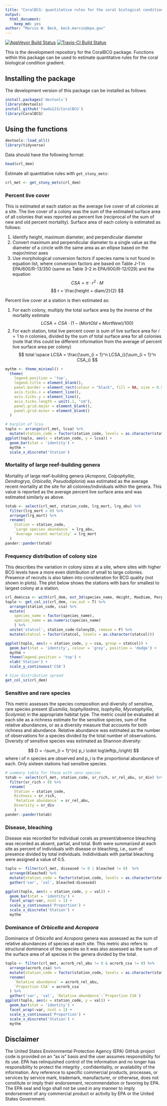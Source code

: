 ```yaml
---
title: "CoralBCG: quantitative rules for the coral biological condition gradient"
output: 
  html_document:
    keep_md: yes
author: "Marcus W. Beck, beck.marcus@epa.gov"
---
```


[![AppVeyor Build Status](https://ci.appveyor.com/api/projects/status/github/fawda123/coral_bcg?branch=master&svg=true)](https://ci.appveyor.com/project/fawda123/coral_bcg)
[![Travis-CI Build Status](https://travis-ci.org/fawda123/coral_bcg.svg?branch=master)](https://travis-ci.org/fawda123/coral_bcg)

This is the development repository for the CoralBCG package. Functions within this package can be used to estimate quantitative rules for the coral biological condition gradient.

## Installing the package

The development version of this package can be installed as follows:

```r
install.packages('devtools')
library(devtools)
install_github('fawda123/CoralBCG')
library(CoralBCG)
```

## Using the functions

```r
devtools::load_all()
library(tidyverse)
```
Data should have the following format:
```r
head(crl_dem)
```

Estimate all quantitative rules with `get_stony_mets`:
```r
crl_met <- get_stony_mets(crl_dem)
```

### Percent live cover

This is estimated at each station as the average live cover of all colonies at a site.  The live cover of a colony was the sum of the estimated surface area of all colonies that was reported as percent live (reciprocal of the sum of new and old percent mortality).  Surface area of each colony is estimated as follows:

 1. Identify height, maximum diameter, and perpendicular diameter
 2. Convert maximum and perpendicular diameter to a single value as the diameter of a ciricle with the same area as an ellipse based on the major/minor axes
 3. Use morphological conversion factors if species name is not found in equation list, where conversion factors are based on Table J-1 in EPA/600/R-13/350 (same as Table 3-2 in EPA/600/R-12/029) and the equation 
$$
CSA = \pi \cdot r^2 \cdot M 
$$
$$
r = \frac{height + diam/2}{2}
$$

Percent live cover at a station is then estimated as:

1. For each colony, multiply the total surface area by the inverse of the mortality estimate
$$
LCSA = CSA \cdot \left(1 - \left(MortOld + MortNew\right)/100\right)
$$
2. For each station, total live percent cover is sum of live surface area for $i = 1$ to $n$ colonies, divided by the sum of total surface area for all colonies (note that this could be different information from the average of percent live surface area per colony)
$$
total \space LCSA = \frac{\sum_{i = 1}^n LCSA_i}{\sum_{i = 1}^n CSA_i}
$$

```r

mythm <- theme_minimal() +
  theme(
    legend.position = 'top', 
    legend.title = element_blank(),
    panel.border = element_rect(colour = "black", fill = NA, size = 0.5),
    axis.ticks.x = element_line(),
    axis.ticks.y = element_line(),
    axis.ticks.length = unit(.1, "cm"), 
    panel.grid.major = element_blank(), 
    panel.grid.minor = element_blank()
  )

# barplot of lcsa
toplo <- arrange(crl_met, lcsa) %>% 
  mutate(station_code = factor(station_code, levels = as.character(station_code)))
ggplot(toplo, aes(x = station_code, y = lcsa)) +
  geom_bar(stat = 'identity') +
  mythm + 
  scale_x_discrete('Station')
```

### Mortality of large reef-building genera

Mortality of large reef-building genera (*Acropora*, *Colpophyllia*, *Dendrogrya*, *Orbicella*, *Pseudodiploria*) was estimated as the average recent mortality at the site for all colonies/individuals within the genera. This value is reported as the average percent live surface area and was estimated similarly as above.

```r
totab <- select(crl_met, station_code, lrg_mort, lrg_abu) %>% 
  filter(lrg_mort > 0) %>% 
  arrange(lrg_mort) %>% 
  rename(
    Station = station_code, 
    `Large species abundance` = lrg_abu, 
    `Average recent mortality` = lrg_mort
  )
pander::pander(totab)
```

### Frequency distribution of colony size

This describes the variation in colony sizes at a site, where sites with higher BCG levels have a more even distribution of small to large colonies.  Presence of recruits is also taken into consideration for BCG quality (not shown in plots).  The plot below shows the stations with bars for smallest to largest colony at a station.

```r
crl_dem$csa <- with(crl_dem, est_3d(species_name, Height, MaxDiam, PerpDiam))
toplo <- get_col_sz(crl_dem, raw_out = T) %>% 
  arrange(station_code, csa) %>% 
  mutate(
    species_name = factor(species_name),
    species_name = as.numeric(species_name)
    ) %>%
  unite('statcol', station_code:ColonyID, remove = F) %>% 
  mutate(statcol = factor(statcol, levels = as.character(statcol)))

ggplot(toplo, aes(x = station_code, y = csa, group = statcol)) + 
  geom_bar(stat = 'identity', colour = 'grey', position = 'dodge') + 
  mythm +
  theme(legend.position = 'top') + 
  xlab('Station') + 
  scale_y_continuous('CSA')

# Size distribution spread
get_col_sz(crl_dem)
```

### Sensitive and rare species

This metric assesses the species composition and diversity of sensitive, rare species present (*Eusmilia*, *Isophyllastrea*, *Isophyllia*, *Mycetophyllia*, *Scolymia*) in the appropriate habitat type. The metric could be evaluated at each site as a richness estimate for the sensitive species, sum of the relative abundances, or as a diversity measure that accounts for both richness and abundance. Relative abundance was estimated as the number of observations for a species divided by the total number of observations. Diversity of sensitive species was estimated as Shannon diversity:

$$
D = -\sum_{i = 1}^{n} p_i \cdot log\left(p_i\right) 
$$
where i of n species are observed and p_i is the proportional abundance of each.  Only sixteen stations had sensitive species.

```r
# summary table for those with sens species
totab <- select(crl_met, station_code, sr_rich, sr_rel_abu, sr_div) %>% 
  filter(sr_rich > 0) %>% 
  rename(
    Station = station_code, 
    Richness = sr_rich, 
    `Relative abundance` = sr_rel_abu, 
    Diversity = sr_div
    )
pander::pander(totab)
```

### Disease, bleaching

Disease was recorded for individual corals as present/absence bleaching was recorded as absent, partial, and total. Both were summarized at each site as percent of individuals with disease or bleaching, i.e., sum of presence divided by total individuals.  Indidividuals with partial bleaching were assigned a value of 0.5.

```r
toplo <- filter(crl_met, diseased != 0 | bleached != 0)  %>% 
  arrange(bleached) %>% 
  mutate(station_code = factor(station_code, levels = as.character(station_code))) %>% 
  gather('var', 'val', bleached:diseased)

ggplot(toplo, aes(x = station_code, y = val)) + 
  geom_bar(stat = 'identity') + 
  facet_wrap(~var, ncol = 1) + 
  scale_y_continuous('Proportion') + 
  scale_x_discrete('Station') + 
  mythm
```

### Dominance of *Orbicella* and *Acropora*

Dominance of *Orbicella* and *Acropora* genera was assessed as the sum of relative abundances of species at each site. This metric also refers to structural dominance of the species so it was also assessed as the sum of the surface area of all species in the genera divided by the total.

```r
toplo <- filter(crl_met, acrorb_rel_abu != 0 & acrorb_csa != 0) %>% 
  arrange(acrorb_csa) %>% 
  mutate(station_code = factor(station_code, levels = as.character(station_code))) %>% 
  rename(
    `Relative abundance` = acrorb_rel_abu,
    `Proportion CSA` = acrorb_csa
  ) %>% 
  gather('var', 'val', `Relative abundance`:`Proportion CSA`)
ggplot(toplo, aes(x = station_code, y = val)) + 
  geom_bar(stat = 'identity') + 
  facet_wrap(~var, ncol = 1) + 
  scale_y_continuous('Proportion') + 
  scale_x_discrete('Station') + 
  mythm
```

## Disclaimer

The United States Environmental Protection Agency (EPA) GitHub project code is provided on an "as is" basis and the user assumes responsibility for its use.  EPA has relinquished control of the information and no longer has responsibility to protect the integrity , confidentiality, or availability of the information.  Any reference to specific commercial products, processes, or services by service mark, trademark, manufacturer, or otherwise, does not constitute or imply their endorsement, recommendation or favoring by EPA.  The EPA seal and logo shall not be used in any manner to imply endorsement of any commercial product or activity by EPA or the United States Government.
